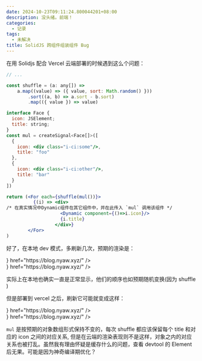 ```yaml
---
date: 2024-10-23T09:11:24.800044201+08:00
description: 没头绪。前端！
categories:
  - 记录
tags:
  - 未解决
title: SolidJS 跨组件组装组件 Bug
---
```



在用 Solidjs 配合 Vercel 云端部署的时候遇到这么个问题：

```jsx
// ...

const shuffle = (a: any[]) =>
	a.map((value) => ({ value, sort: Math.random() }))
		.sort((a, b) => a.sort - b.sort)
		.map(({ value }) => value)

interface Face {
  icon: JSElement;
  title: string;
}
const mul = createSignal<Face[]>([
  {
    icon: <div class="i-ci:some"/>,
    title: "foo"
  },
  {
    icon: <div class="i-ci:other"/>,
    title: "bar"
  }
])

return (<For each={shuffle(mul())}>
          {(i) => <div>
/* 在真实情况中Dynamic组件在其它组件中，并在此传入 `mul` 调用该组件 */
                    <Dynamic component={()=>i.icon}/>
                    {i.title}
                  </div>}
        </For>
)
```

好了，在本地 dev 模式，多刷新几次，预期的渲染是：

<div class="flex gap-4">
  <QuickLinks title="foo" icon={() => <div class="i-material-symbols:captive-portal w-10 h-10 text-sprout-500" />} href="https://blog.nyaw.xyz/" />
  <QuickLinks title="bar" icon={() => <div class="i-material-symbols:grid-3x3-rounded w-10 h-10 text-sprout-500" />} href="https://blog.nyaw.xyz/" />
</div>

实际上在本地也确实一直是正常显示，他们的顺序也如预期随机变换(因为 shuffle )

但是部署到 vercel 之后，刷新它可能就变成这样：


<div class="flex gap-4">
  <QuickLinks title="bar" icon={() => <div class="i-material-symbols:captive-portal w-10 h-10 text-sprout-500" />} href="https://blog.nyaw.xyz/" />
  <QuickLinks title="foo" icon={() => <div class="i-material-symbols:grid-3x3-rounded w-10 h-10 text-sprout-500" />} href="https://blog.nyaw.xyz/" />
</div>

`mul` 是按预期的对象数组形式保持不变的，每次 shuffle 都应该保留每个 title 和对应的 icon 之间的对应关系, 但是在云端的渲染表现则不是这样，对象之内的对应关系也被打乱。虽然我有理由怀疑是缓存什么的问题，查看 devtool 的 Element 后无果。可能是因为神奇编译期优化？
